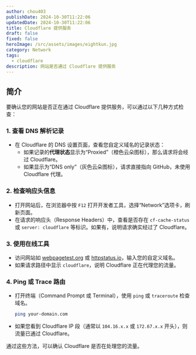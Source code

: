 ```yaml
---
author: chou403
publishDate: 2024-10-30T11:22:06
updatedDate: 2024-10-30T11:22:06
title: Cloudflare 提供服务
draft: false
fixed: false
heroImage: /src/assets/images/eightkun.jpg
category: Network
tags:
  - cloudflare
description: 网站是否通过 Cloudflare 提供服务
---
```


## 简介

要确认您的网站是否正在通过 Cloudflare 提供服务，可以通过以下几种方式检查：

### 1. **查看 DNS 解析记录**

- 在 Cloudflare 的 DNS 设置页面，查看您自定义域名的记录状态：
  - 如果记录的**代理状态**显示为“Proxied”（橙色云朵图标），那么请求将会经过 Cloudflare。
  - 如果显示为“DNS only”（灰色云朵图标），请求直接指向 GitHub，未使用 Cloudflare 代理。

### 2. **检查响应头信息**

- 打开网站后，在浏览器中按 `F12` 打开开发者工具，选择“Network”选项卡，刷新页面。
- 在请求的响应头（Response Headers）中，查看是否存在 `cf-cache-status` 或 `server: cloudflare` 等标识。如果有，说明请求确实经过了 Cloudflare。

### 3. **使用在线工具**

- 访问网站如 [webpagetest.org](https://www.webpagetest.org/) 或 [httpstatus.io](https://httpstatus.io/)，输入您的自定义域名。
- 如果请求路径中显示 `cloudflare`，说明 Cloudflare 正在代理您的流量。

### 4. **Ping 或 Trace 路由**

- 打开终端（Command Prompt 或 Terminal），使用 `ping` 或 `traceroute` 检查域名。
  ```bash
  ping your-domain.com
  ```
- 如果您看到 Cloudflare IP 段（通常以 `104.16.x.x` 或 `172.67.x.x` 开头），则流量已通过 Cloudflare。

通过这些方法，可以确认 Cloudflare 是否在处理您的流量。
